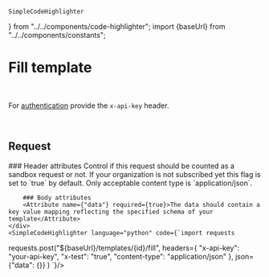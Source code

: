     SimpleCodeHighlighter
} from "../../components/code-highlighter"; import {baseUrl} from "../../components/constants";

# Fill template

<Endpoint method="POST" path="/templates/{id}"/>
<br/>

For [authentication](/api-reference/authentication) provide the `x-api-key` header.

<br/>

## Request
<Grid>
    <div>
        ### Header attributes
        <Attribute name={"x-test"} required={false}>
            Control if this request should be counted as a sandbox request or not. If your organization is not
            subscribed yet this flag is set to `true` by default.
        </Attribute>
        <Attribute name={"content-type"} required={true}>
            Only acceptable content type is `application/json`.
        </Attribute>

        ### Body attributes
        <Attribute name={"data"} required={true}>The data should contain a key value mapping reflecting the specified schema of your template</Attribute>
    </div>
    <SimpleCodeHighlighter language="python" code={`import requests
requests.post("${baseUrl}/templates/{id}/fill",
    headers={
        "x-api-key": "your-api-key",
        "x-test": "true",
        "content-type": "application/json"
    },
    json={"data": {}}
)
`}/>
</Grid>